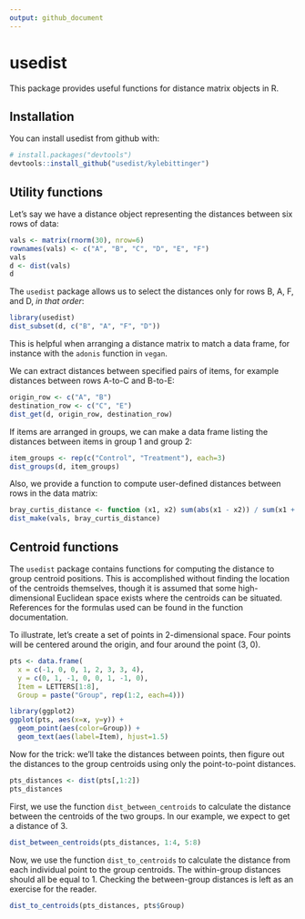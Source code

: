 ```yaml
---
output: github_document
---
```


<!-- README.md is generated from README.Rmd. Please edit that file -->

# usedist

This package provides useful functions for distance matrix objects in R.

## Installation

You can install usedist from github with:

```r
# install.packages("devtools")
devtools::install_github("usedist/kylebittinger")
```

## Utility functions

Let's say we have a distance object representing the distances between six rows
of data:

```r
vals <- matrix(rnorm(30), nrow=6)
rownames(vals) <- c("A", "B", "C", "D", "E", "F")
vals
d <- dist(vals)
d
```

The `usedist` package allows us to select the distances only for rows B, A, F, and
D, *in that order*:

```r
library(usedist)
dist_subset(d, c("B", "A", "F", "D"))
```

This is helpful when arranging a distance matrix to match a data frame, for 
instance with the `adonis` function in `vegan`.

We can extract distances between specified pairs of items, for example distances
between rows A-to-C and B-to-E:

```r
origin_row <- c("A", "B")
destination_row <- c("C", "E")
dist_get(d, origin_row, destination_row)
```

If items are arranged in groups, we can make a data frame listing the distances
between items in group 1 and group 2:

```r
item_groups <- rep(c("Control", "Treatment"), each=3)
dist_groups(d, item_groups)
```

Also, we provide a function to compute user-defined distances between
rows in the data matrix:

```r
bray_curtis_distance <- function (x1, x2) sum(abs(x1 - x2)) / sum(x1 + x2)
dist_make(vals, bray_curtis_distance)
```

## Centroid functions

The `usedist` package contains functions for computing the distance to group
centroid positions.  This is accomplished without finding the location of the
centroids themselves, though it is assumed that some high-dimensional Euclidean
space exists where the centroids can be situated.  References for the formulas
used can be found in the function documentation.

To illustrate, let's create a set of points in 2-dimensional space.  Four points
will be centered around the origin, and four around the point (3, 0).

```r
pts <- data.frame(
  x = c(-1, 0, 0, 1, 2, 3, 3, 4),
  y = c(0, 1, -1, 0, 0, 1, -1, 0),
  Item = LETTERS[1:8],
  Group = paste("Group", rep(1:2, each=4)))

library(ggplot2)
ggplot(pts, aes(x=x, y=y)) +
  geom_point(aes(color=Group)) +
  geom_text(aes(label=Item), hjust=1.5)
```

Now for the trick: we'll take the distances between points, then figure out the
distances to the group centroids using only the point-to-point distances.

```r
pts_distances <- dist(pts[,1:2])
pts_distances
```

First, we use the function `dist_between_centroids` to calculate the distance
between the centroids of the two groups.  In our example, we expect to get a
distance of 3.

```r
dist_between_centroids(pts_distances, 1:4, 5:8)
```

Now, we use the function `dist_to_centroids` to calculate the distance from each
individual point to the group centroids.  The within-group distances should all
be equal to 1.  Checking the between-group distances is left as an exercise for
the reader.

```r
dist_to_centroids(pts_distances, pts$Group)
```


